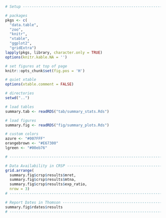 \appendix
\singlespacing

\chapter{Raw Data Characteristics}

```r
# Setup ------------------------------------------------------------------------

# packages
pkgs <- c(
  "data.table",
  "zoo",
  "knitr",
  "xtable",
  "ggplot2",
  "gridExtra")
lapply(pkgs, library, character.only = TRUE)
options(knitr.kable.NA = '')

# set figures at top of page
knitr::opts_chunk$set(fig.pos = 'H')

# quiet xtable
options(xtable.comment = FALSE)

# directories
setwd("..")

# load tables
summary.tab <- readRDS("tab/summary_stats.Rds")

# load figures
summary.fig <- readRDS("fig/summary_plots.Rds")

# custom colors
azure <- "#007FFF"
orangebrown <- "#E67300"
lgreen <- "#00eb76"

# -----------------------------------------------------------------------------
```


```r
# Data Availability in CRSP ----------------------------------------------------
grid.arrange(
  summary.fig$crsp$results$mret,
  summary.fig$crsp$results$mtna,
  summary.fig$crsp$results$exp_ratio, 
  nrow = 3)
# -----------------------------------------------------------------------------
```


```r
# Report Dates in Thomson ------------------------------------------------------
summary.fig$rdates$results
# -------------------------------------------------------------------------------
```
